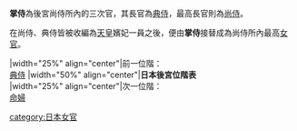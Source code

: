 '''掌侍'''為後宮尚侍所內的三次官，其長官為[[典侍|典侍]]，最高長官則為[[尚侍|尚侍]]。

在尚侍、典侍皆被收編為[[天皇|天皇]]嬪妃一員之後，便由'''掌侍'''接替成為尚侍所內最高[[女官|女官]]。

{{start box}}
|width="25%" align="center"|前一位階：<br>[[典侍|典侍]]
|width="50%" align="center"|'''日本後宮位階表'''<br>
|width="25%" align="center"|次一位階：<br>[[命婦|命婦]]
{{end box}}

[[category:日本女官|category:日本女官]]